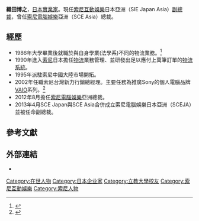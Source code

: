{{Infobox person
| nane=織田 博之
| 英文名 = Hiroyuki Oda
| image =
| occupation =[[索尼互動娛樂|索尼互動娛樂]]日本亞洲[[副總裁|副總裁]]
| birth_place = {{JPN}}[[西宮市|西宮市]]
| nationality = {{JPN}}
| education =[[立教大學|立教大學]]
}}
{{Japanese|japanese=織田 博之|kana=おだ ひろゆ|romaji=Oda Hiroyuki}}

'''織田博之'''，[[日本|日本]][[實業家|實業家]]。現任[[索尼互動娛樂|索尼互動娛樂]]日本亞洲（SIE Japan Asia）[[副總裁|副總裁]]，曾任[[索尼電腦娛樂|索尼電腦娛樂]]亞洲（SCE Asia）總裁。

== 經歷 ==

* 1986年大學畢業後就職於與自身學業(法學系)不同的物流業務。<ref>{{Cite web|url=http://www.30.com.tw/article_content_12150.html|title=台灣新力行銷總經理織田博之|accessdate=2018年10月14日|author=|date=2006-06-01|publisher=|language=zh-tw}}</ref>
* 1990年進入[[索尼|索尼]]日本擔任[[物流|物流]]業務管理、並研發出足以應付上萬筆訂單的[[物流系統|物流系統]]。
* 1995年派駐索尼中國大陸市場開拓。
* 2002年任職索尼台灣新力行銷總經理。主要任務為推廣Sony的個人電腦品牌[[VAIO|VAIO]]系列。<ref>{{Cite news|url=http://www.digitimes.com.tw/tw/dt/n/shwnws.asp?id=0000320125_859054P73VKTRQ4JESJSX|title=SCE亞洲區總裁織田博之|newspaper=DIGITIMES科技網|accessdate=2018-10-13|language=zh-TW}}</ref>
* 2012年8月擔任[[索尼電腦娛樂|索尼電腦娛樂]]亞洲總裁。
* 2013年4月SCE Japan與SCE Asia合併成立索尼電腦娛樂日本亞洲（SCEJA）並被任命副總裁。

== 參考文獻 ==
{{reflist}}

== 外部連結 ==

* {{Facebook|hiroyuki.oda.54|織田 博之}}

{{PlayStation}}

{{DEFAULTSORT:Oda Hiroyuki}}
[[Category:在世人物|Category:在世人物]]
[[Category:日本企业家|Category:日本企业家]]
[[Category:立教大學校友|Category:立教大學校友]]
[[Category:索尼互動娛樂|Category:索尼互動娛樂]]
[[Category:索尼人物|Category:索尼人物]]

{{Japanese merchant-stub}}
{{sony-videogame-stub}}